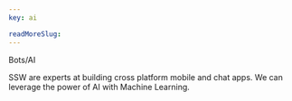 ```yaml
---
key: ai

readMoreSlug:
---
```


Bots/AI

SSW are experts at building cross platform mobile and chat apps. We can leverage the power of AI with Machine Learning.